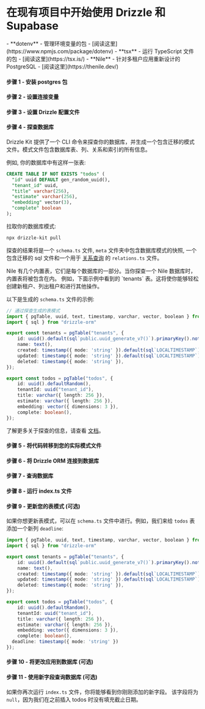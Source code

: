 
<Breadcrumbs/>

# 在现有项目中开始使用 Drizzle 和 Supabase

<Prerequisites>
  - **dotenv** - 管理环境变量的包 - [阅读这里](https://www.npmjs.com/package/dotenv)
  - **tsx** - 运行 TypeScript 文件的包 - [阅读这里](https://tsx.is/)
  - **Nile** - 针对多租户应用重新设计的 PostgreSQL - [阅读这里](https://thenile.dev/)
</Prerequisites>

<FileStructure/>

#### 步骤 1 - 安装 **postgres** 包
<InstallPackages lib='pg' devlib=' @types/pg'/>

#### 步骤 2 - 设置连接变量

<SetupEnv env_variable='NILEDB_URL' />

#### 步骤 3 - 设置 Drizzle 配置文件

<SetupConfig dialect='postgresql' env_variable='NILEDB_URL'/>

#### 步骤 4 - 探查数据库

Drizzle Kit 提供了一个 CLI 命令来探查你的数据库，并生成一个包含迁移的模式文件。模式文件包含数据库表、列、关系和索引的所有信息。

例如, 你的数据库中有这样一张表:

```sql copy
CREATE TABLE IF NOT EXISTS "todos" (
  "id" uuid DEFAULT gen_random_uuid(),
  "tenant_id" uuid,
  "title" varchar(256),
  "estimate" varchar(256),
  "embedding" vector(3),
  "complete" boolean
);
```

拉取你的数据库模式:

```bash copy
npx drizzle-kit pull
```

探查的结果将是一个 `schema.ts` 文件, `meta` 文件夹中包含数据库模式的快照, 一个包含迁移的 sql 文件和一个用于 [关系查询](/docs/rqb) 的 `relations.ts` 文件。

<Callout title='内置表'>
Nile 有几个内置表，它们是每个数据库的一部分。当你探查一个 Nile 数据库时，内置表将被包含在内。
例如，下面示例中看到的 `tenants` 表。这将使你能够轻松创建新租户、列出租户和进行其他操作。
</Callout>

以下是生成的 `schema.ts` 文件的示例:

```typescript copy filename="src/db/schema.ts"
// 通过探查生成的表模式
import { pgTable, uuid, text, timestamp, varchar, vector, boolean } from "drizzle-orm/pg-core"
import { sql } from "drizzle-orm"

export const tenants = pgTable("tenants", {
	id: uuid().default(sql`public.uuid_generate_v7()`).primaryKey().notNull(),
	name: text(),
	created: timestamp({ mode: 'string' }).default(sql`LOCALTIMESTAMP`).notNull(),
	updated: timestamp({ mode: 'string' }).default(sql`LOCALTIMESTAMP`).notNull(),
	deleted: timestamp({ mode: 'string' }),
});

export const todos = pgTable("todos", {
	id: uuid().defaultRandom(),
	tenantId: uuid("tenant_id"),
	title: varchar({ length: 256 }),
	estimate: varchar({ length: 256 }),
	embedding: vector({ dimensions: 3 }),
	complete: boolean(),
});
```

了解更多关于探查的信息，请查看 [文档](/docs/drizzle-kit-pull)。

#### 步骤 5 - 将代码转移到您的实际模式文件

<TransferCode/>

#### 步骤 6 - 将 Drizzle ORM 连接到数据库

<ConnectNile/>

#### 步骤 7 - 查询数据库

<QueryNile />

#### 步骤 8 - 运行 index.ts 文件

<RunFile/>

#### 步骤 9 - 更新您的表模式 (可选)

如果你想更新表模式，可以在 `schema.ts` 文件中进行。例如，我们来给 `todos` 表添加一个新列 `deadline`:

```typescript copy filename="src/db/schema.ts" {19}
import { pgTable, uuid, text, timestamp, varchar, vector, boolean } from "drizzle-orm/pg-core"
import { sql } from "drizzle-orm"

export const tenants = pgTable("tenants", {
	id: uuid().default(sql`public.uuid_generate_v7()`).primaryKey().notNull(),
	name: text(),
	created: timestamp({ mode: 'string' }).default(sql`LOCALTIMESTAMP`).notNull(),
	updated: timestamp({ mode: 'string' }).default(sql`LOCALTIMESTAMP`).notNull(),
	deleted: timestamp({ mode: 'string' }),
});

export const todos = pgTable("todos", {
	id: uuid().defaultRandom(),
	tenantId: uuid("tenant_id"),
	title: varchar({ length: 256 }),
	estimate: varchar({ length: 256 }),
	embedding: vector({ dimensions: 3 }),
	complete: boolean(),
  deadline: timestamp({ mode: 'string' })
});
```

#### 步骤 10 - 将更改应用到数据库 (可选)

<ApplyChanges />

#### 步骤 11 - 使用新字段查询数据库 (可选)

如果你再次运行 `index.ts` 文件，你将能够看到你刚刚添加的新字段。
该字段将为 `null`，因为我们在之前插入 todos 时没有填充截止日期。

<RunFile/>